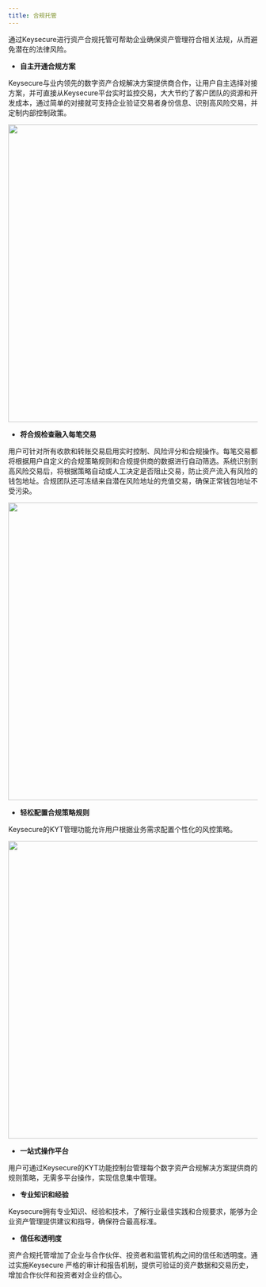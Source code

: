 ```yaml
---
title: 合规托管
---
```


通过Keysecure进行资产合规托管可帮助企业确保资产管理符合相关法规，从而避免潜在的法律风险。



* **自主开通合规方案**

Keysecure与业内领先的数字资产合规解决方案提供商合作，让用户自主选择对接方案，并可直接从Keysecure平台实时监控交易，大大节约了客户团队的资源和开发成本，通过简单的对接就可支持企业验证交易者身份信息、识别高风险交易，并定制内部控制政策。

<div className="w-full flex items-center justify-center">
    <img src="/images/introduction/openkyt.png" width="600"/>
</div>

* **将合规检查融入每笔交易**

用户可针对所有收款和转账交易启用实时控制、风险评分和合规操作。每笔交易都将根据用户自定义的合规策略规则和合规提供商的数据进行自动筛选。系统识别到高风险交易后，将根据策略自动或人工决定是否阻止交易，防止资产流入有风险的钱包地址。合规团队还可冻结来自潜在风险地址的充值交易，确保正常钱包地址不受污染。

<div className="w-full flex items-center justify-center">
    <img src="/images/introduction/processkyt.png" width="600"/>
</div>

* **轻松配置合规策略规则**

Keysecure的KYT管理功能允许用户根据业务需求配置个性化的风控策略。

<div className="w-full flex items-center justify-center">
    <img src="/images/introduction/kytstrategy.png" width="600"/>
</div>

* **一站式操作平台**

用户可通过Keysecure的KYT功能控制台管理每个数字资产合规解决方案提供商的规则策略，无需多平台操作，实现信息集中管理。

* **专业知识和经验**

Keysecure拥有专业知识、经验和技术，了解行业最佳实践和合规要求，能够为企业资产管理提供建议和指导，确保符合最高标准。

* **信任和透明度**

资产合规托管增加了企业与合作伙伴、投资者和监管机构之间的信任和透明度。通过实施Keysecure 严格的审计和报告机制，提供可验证的资产数据和交易历史，增加合作伙伴和投资者对企业的信心。
